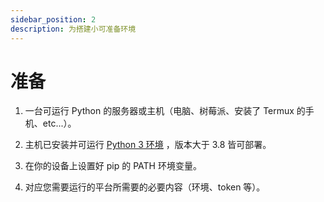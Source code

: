 ```yaml
---
sidebar_position: 2
description: 为搭建小可准备环境
---
```


# 准备

1. 一台可运行 Python 的服务器或主机（电脑、树莓派、安装了 Termux 的手机、etc...）。

2. 主机已安装并可运行 [Python 3 环境](https://www.python.org/) ，版本大于 3.8 皆可部署。

3. 在你的设备上设置好 pip 的 PATH 环境变量。

4. 对应您需要运行的平台所需要的必要内容（环境、token 等）。
